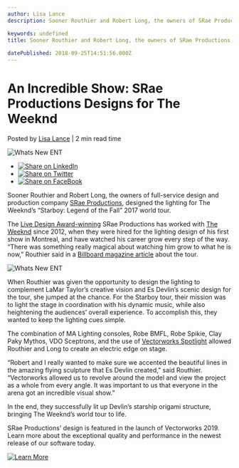 ```yaml
---
author: Lisa Lance
description: Sooner Routhier and Robert Long, the owners of SRae Productions, designed the lighting for The Weeknd’s “Starboy: Legend of the Fall” 2017 world tour. 

keywords: undefined
title: Sooner Routhier and Robert Long, the owners of SRae Productions, designed the lighting for The Weeknd’s “Starboy: Legend of the Fall” 2017 world tour. 
 
datePublished: 2018-09-25T14:51:56.000Z
---
```

  

# An Incredible Show: SRae Productions Designs for The Weeknd

 Posted by [Lisa Lance](https://blog.vectorworks.net/author/lisalance) | 2 min read time 

![Whats New ENT](https://blog.vectorworks.net/hubfs/Blog%20Images/180914_Whats%20New%20Webinars%202019/Whats%20New%20ENT.jpg) 

* [![Share on LinkedIn](https://2659751.fs1.hubspotusercontent-na1.net/hubfs/2659751/michaelDemo/share-LI.png)](http://www.linkedin.com/shareArticle?mini=true&url=https%3A%2F%2Fblog.vectorworks.net%2Fan-incredible-show-srae-productions-designs-for-the-weeknd)
* [![Share on Twitter](https://2659751.fs1.hubspotusercontent-na1.net/hubfs/2659751/michaelDemo/share-TW.png)](https://www.twitter.com/share?text=An%20Incredible%20Show:%20SRae%20Productions%20Designs%20for%20The%20Weeknd&url=https%3A%2F%2Fblog.vectorworks.net%2Fan-incredible-show-srae-productions-designs-for-the-weeknd&via=PMGTweets)
* [![Share on FaceBook](https://2659751.fs1.hubspotusercontent-na1.net/hubfs/2659751/michaelDemo/share-FB.png)](https://www.facebook.com/sharer/sharer.php?u=https%3A%2F%2Fblog.vectorworks.net%2Fan-incredible-show-srae-productions-designs-for-the-weeknd)

Sooner Routhier and Robert Long, the owners of full-service design and production company [SRae Productions](http://sraeproductions.com/), designed the lighting for The Weeknd’s “Starboy: Legend of the Fall” 2017 world tour.

The [Live Design Award-winning](https://www.livedesignonline.com/business-people-news/winners-2017-live-design-awards-announced) SRae Productions has worked with [The Weeknd](https://www.theweeknd.com/) since 2012, when they were hired for the lighting design of his first show in Montreal, and have watched his career grow every step of the way. “There was something really magical about watching him grow to what he is now,” Routhier said in a [Billboard magazine article](https://www.billboard.com/articles/news/lifestyle/7898305/the-weeknd-starboy-tour-details-revealed) about the tour.

![Whats New ENT](https://blog.vectorworks.net/hs-fs/hubfs/Blog%20Images/180914_Whats%20New%20Webinars%202019/Whats%20New%20ENT.jpg?width=770&name=Whats%20New%20ENT.jpg)

When Routhier was given the opportunity to design the lighting to complement LaMar Taylor’s creative vision and Es Devlin’s scenic design for the tour, she jumped at the chance. For the Starboy tour, their mission was to light the stage in coordination with his dynamic music, while also heightening the audiences’ overall experience. To accomplish this, they wanted to keep the lighting cues simple.

The combination of MA Lighting consoles, Robe BMFL, Robe Spikie, Clay Paky Mythos, VDO Sceptrons, and the use of [Vectorworks Spotlight](https://www.vectorworks.net/en/spotlight?utm%5Fcampaign=blog&utm%5Fsource=intext&utm%5Fmedium=planetvectorworks&utm%5Fcontent=sraeproductions092518) allowed Routhier and Long to create an electric edge on stage.

“Robert and I really wanted to make sure we accented the beautiful lines in the amazing flying sculpture that Es Devlin created,” said Routhier. “Vectorworks allowed us to revolve around the model and view the project as a whole from every angle. It was important to us that everyone in the arena got an incredible visual show.” 

In the end, they successfully lit up Devlin’s starship origami structure, bringing The Weeknd’s world tour to life.

SRae Productions' design is featured in the launch of Vectorworks 2019\. Learn more about the exceptional quality and performance in the newest release of our software today.

[![Learn More](https://no-cache.hubspot.com/cta/default/3018241/f46deb4d-f36b-4cba-87e1-01cfc705964e.png)](https://cta-redirect.hubspot.com/cta/redirect/3018241/f46deb4d-f36b-4cba-87e1-01cfc705964e) 

  